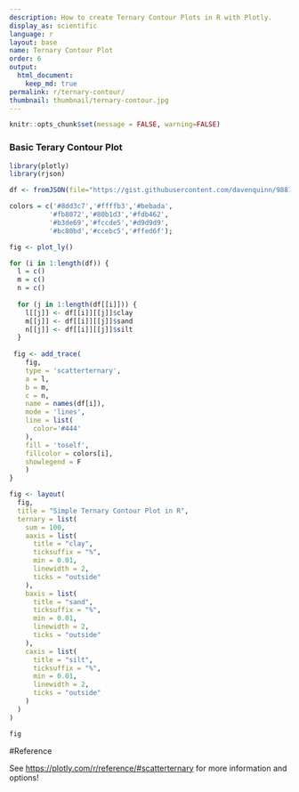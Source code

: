 ```yaml
---
description: How to create Ternary Contour Plots in R with Plotly.
display_as: scientific
language: r
layout: base
name: Ternary Contour Plot
order: 6
output:
  html_document:
    keep_md: true
permalink: r/ternary-contour/
thumbnail: thumbnail/ternary-contour.jpg
---
```


```r
knitr::opts_chunk$set(message = FALSE, warning=FALSE)
```
### Basic Terary Contour Plot

```r
library(plotly)
library(rjson)

df <- fromJSON(file="https://gist.githubusercontent.com/davenquinn/988167471993bc2ece29/raw/f38d9cb3dd86e315e237fde5d65e185c39c931c2/data.json") 

colors = c('#8dd3c7','#ffffb3','#bebada',
          '#fb8072','#80b1d3','#fdb462',
          '#b3de69','#fccde5','#d9d9d9',
          '#bc80bd','#ccebc5','#ffed6f');

fig <- plot_ly()

for (i in 1:length(df)) {
  l = c()
  m = c()
  n = c()
  
  for (j in 1:length(df[[i]])) {
    l[[j]] <- df[[i]][[j]]$clay
    m[[j]] <- df[[i]][[j]]$sand
    n[[j]] <- df[[i]][[j]]$silt
  }
  
 fig <- add_trace(
    fig,
    type = 'scatterternary',
    a = l,
    b = m,
    c = n,
    name = names(df[i]),
    mode = 'lines',
    line = list(
      color='#444'
    ),
    fill = 'toself',
    fillcolor = colors[i],
    showlegend = F
    )
}

fig <- layout(
  fig,
  title = "Simple Ternary Contour Plot in R",
  ternary = list(
    sum = 100,
    aaxis = list(
      title = "clay",
      ticksuffix = "%",
      min = 0.01,
      linewidth = 2,
      ticks = "outside"
    ),
    baxis = list(
      title = "sand",
      ticksuffix = "%",
      min = 0.01,
      linewidth = 2,
      ticks = "outside"
    ),
    caxis = list(
      title = "silt",
      ticksuffix = "%",
      min = 0.01,
      linewidth = 2,
      ticks = "outside"
    )
  )
)

fig
```

#Reference

See [https://plotly.com/r/reference/#scatterternary](https://plotly.com/r/reference/#scatterternary) for more information and options!